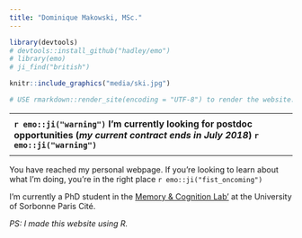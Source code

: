 ```yaml
---
title: "Dominique Makowski, MSc."
---
```


```r
library(devtools)
# devtools::install_github("hadley/emo")
# library(emo)
# ji_find("british")

knitr::include_graphics("media/ski.jpg")

# USE rmarkdown::render_site(encoding = "UTF-8") to render the website. Then push with github.


```

---------------
<p align="center">
**`r emo::ji("warning")` I'm currently looking for postdoc opportunities (*my current contract ends in July 2018*) `r emo::ji("warning")`**
</p>
---------------

You have reached my personal webpage. If you're looking to learn about what I'm doing, you're in the right place `r emo::ji("fist_oncoming")`

I'm currently a PhD student in the [Memory & Cognition Lab'](http://recherche.parisdescartes.fr/LaboratoireMemoireCognition) at the University of Sorbonne Paris Cité.


*PS: I made this website using R.*






<script>
  (function(i,s,o,g,r,a,m){i['GoogleAnalyticsObject']=r;i[r]=i[r]||function(){
  (i[r].q=i[r].q||[]).push(arguments)},i[r].l=1*new Date();a=s.createElement(o),
  m=s.getElementsByTagName(o)[0];a.async=1;a.src=g;m.parentNode.insertBefore(a,m)
  })(window,document,'script','https://www.google-analytics.com/analytics.js','ga');

  ga('create', 'UA-98191491-1', 'auto');
  ga('send', 'pageview');

</script>